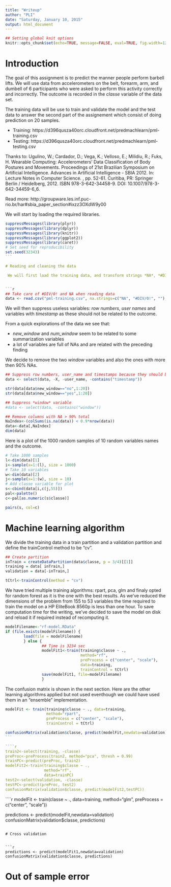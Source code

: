 ```yaml
---
title: "Writeup"
author: "PLI"
date: "Saturday, January 10, 2015"
output: html_document
---
```

```r
## Setting global knit options
knitr::opts_chunk$set(echo=TRUE, message=FALSE, eval=TRUE, fig.width=12, fig.heigth=12)
````



# Introduction

The goal of this assignment is to predict the manner people perform barbell lifts. We will use data from accelerometers on the belt, forearm, arm, and dumbell of 6 participants who were asked to perform this activity correctly and incorrectly. The outcome is recorded in the *classe* variable of the data set.

The training data will be use to train and validate the model and the test data to answer the second part of the assignement which consist of doing prediction on 20 samples.

* Training: https://d396qusza40orc.cloudfront.net/predmachlearn/pml-training.csv
* Testing: https://d396qusza40orc.cloudfront.net/predmachlearn/pml-testing.csv

Thanks to:
Ugulino, W.; Cardador, D.; Vega, K.; Velloso, E.; Milidiu, R.; Fuks, H. Wearable Computing: Accelerometers' Data Classification of Body Postures and Movements. Proceedings of 21st Brazilian Symposium on Artificial Intelligence. Advances in Artificial Intelligence - SBIA 2012. In: Lecture Notes in Computer Science. , pp. 52-61. Curitiba, PR: Springer Berlin / Heidelberg, 2012. ISBN 978-3-642-34458-9. DOI: 10.1007/978-3-642-34459-6_6. 

Read more: http://groupware.les.inf.puc-rio.br/har#sbia_paper_section#ixzz3OXdW9y00

We will start by loading the required libraries.
````r
suppressMessages(library(plyr))
suppressMessages(library(dplyr))
suppressMessages(library(knitr))
suppressMessages(library(ggplot2))
suppressMessages(library(caret))
# Set seed for reproducibility
set.seed(32343)
```

# Reading and cleaning the data

 We will first load the training data, and transform strings *NA*, *#DIV/0!* and empty string by NAs.


```r
## Take care of #DIV/0! and NA when reading data
data <- read.csv("pml-training.csv", na.strings=c("NA", "#DIV/0!", ""), header=TRUE)
````

 We will then suppress useless variables: *row numbers*, *user names* and variables with *timestamp* as these should not be related to the outcome.
 
 From a quick explorations of the data we see that:
 
 * *new_window* and *num_window* seem to be related to some summarization variables
 * a lot of variables are full of NAs and are related with the preceding finding
 
 We decide to remove the two *window* variables and also the ones with more then 90% NAs.
 
```r
## Suppress row numbers, user_name and timestamps because they should be uncorrelated to the outcome
data <- select(data, -X, -user_name, -contains("timestamp"))

str(data[data$new_window=="no",1:20])
str(data[data$new_window=="yes",1:20])

## Suppress *window* variable
#data <- select(data, -contains("window"))

## Remove columns with NA > 90% total
NaIndex<-(colSums(is.na(data)) < 0.9*nrow(data))
data<-data[,NaIndex]
dim(data)
````
Here is a plot of the 1000 random samples of 10 random variables names and the outcome.

```r
# Take 1000 samples
l<-dim(data)[1]
i<-sample(x=1:(l), size = 1000)
# Take 10 variables
w<-dim(data)[2]
j<-sample(x=1:(w), size = 10)
# Add classe variable for plot
s<-cbind(data[i,c(j,55)])
pal<-palette()
c<-pal[as.numeric(s$classe)]

pairs(s, col=c)
```


# Machine learning algorithm

We divide the training data in a train partition and a validation partition and define the trainControl method to be "cv".

```r


## Create partition
inTrain = createDataPartition(data$classe, p = 3/4)[[1]]
training = data[ inTrain,]
validation = data[-inTrain,]

tCtrl<-trainControl(method = "cv")

````
We have tried multiple training algorithms: rpart, pca, glm and finaly opted for random forest as it is the one with the best results. As we've reduced the dimensions of the problem from 155 to 53 variables the time required to train the model on a HP EliteBook 8560p is less than one hour.
To save computation time for the writing, we've decided to save the model on disk and reload it if required instead of recomputing it.

````r
modelFilename<-"rf-model.RData"
if (file.exists(modelFilename)) {
        load(file = modelFilename)
        } else {
                ## Time is 3234 sec
                modelFit1<-train(training$classe ~ .,
                                 method="rf",
                                 preProcess = c("center", "scale"),
                                 data=training,
                                 trainControl = tCtrl)
                save(modelFit1, file=modelFilename)
                }
````

The confusion matrix is shown in the next section.
Here are the other learning algorithms applied but not used eventhough we could have used them in an "ensemble" implementation.



````r
modelFit <- train(training$classe ~ ., data=training, 
                  method="rpart",
                  preProcess = c("center", "scale"),
                  trainControl = tCtrl)

confusionMatrix(validation$classe, predict(modelFit,newdata=validation))
```

````r
train2<-select(training, -classe)
preProc<-preProcess(train2, method="pca", thresh = 0.99)
trainPC<-predict(preProc, train2)
modelFit2<-train(training$classe ~ .,
                 method="rf",
                 data=trainPC)
test2<-select(validation, -classe)
testPC<-predict(preProc, test2)
confusionMatrix(validation$classe, predict(modelFit2,testPC))
````

````r
modelFit <- train(classe ~ ., data=training, 
                  method="glm",
                  preProcess = c("center", "scale"))

predictions <- predict(modelFit,newdata=validation)
confusionMatrix(validation$classe, predictions)
```

# Cross validation


```r
predictions <- predict(modelFit1,newdata=validation)
confusionMatrix(validation$classe, predictions)
```

# Out of sample error

